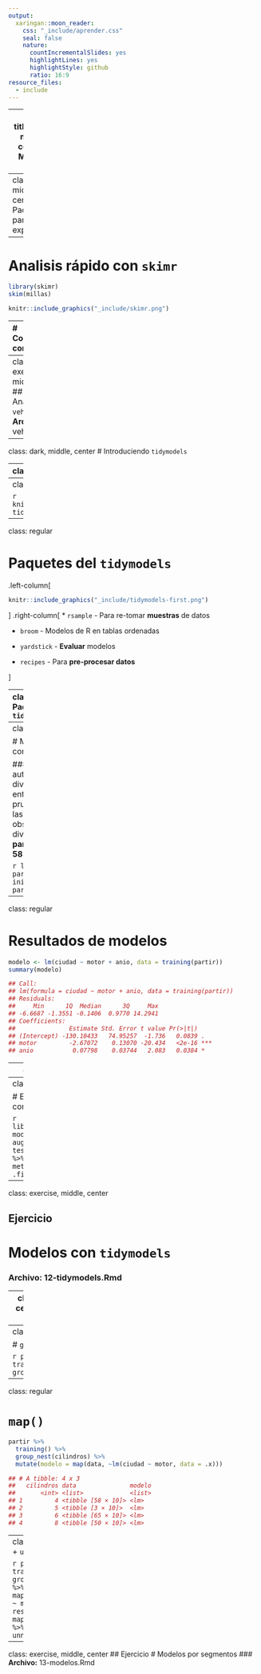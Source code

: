 ```yaml
---
output:
  xaringan::moon_reader:
    css: "_include/aprender.css"
    seal: false
    nature:
      countIncrementalSlides: yes
      highlightLines: yes
      highlightStyle: github
      ratio: 16:9
resource_files:
  - include
---
```

---
class: title-slide, middle, center
# Modelar con **R**

---
class: dark, middle, center
# Paquetes para exploración

---
# Analisis rápido con `skimr`

```r
library(skimr)
skim(millas) 
```
```r
knitr::include_graphics("_include/skimr.png")
```

---
# Correlaciones con `corrr`

### Paquete especializado en el manejo de correlaciones. 

.left-column[
```r
library(corrr)

millas %>% 
 select_if(is.numeric) %>%
 correlate() %>% 
 shave()  %>% 
 rplot()
```
]

.right-column[
```r
knitr::include_graphics("_include/corrr.png")
```
]

---
class: exercise, middle, center
## Ejercicio
# Analyzar `vehiculos`
### **Archivo:** 11-vehiculos.Rmd

---
class: dark, middle, center
# Introduciendo `tidymodels`

---
class: regular

#`tidymodels`

.left-column[
```r
knitr::include_graphics("_include/06-tidymodels_hex.png")
```
]
.right-column[
### Conjunto de paquetes para modelamiento y análisis estadístico  
### Comparten la misma filosofía de diseño, grámatica, y estructuras que el `tidyverse`
]

---
class: regular
# Lo que cubre el `tidymodels` 

```r
knitr::include_graphics("_include/cubre-tidymodels.png")
```

---
class: regular

# Paquetes del `tidymodels`

.left-column[
```r
knitr::include_graphics("_include/tidymodels-first.png")
```
]
.right-column[
* `rsample` - Para re-tomar **muestras** de datos 

* `broom` - Modelos de R en tablas ordenadas

* `yardstick` - **Evaluar** modelos

* `recipes` - Para **pre-procesar datos**

]

---
class: regular
# Paquetes del `tidymodels`

.left-column[
```r
knitr::include_graphics("_include/tidymodels-second.png")
```
]
.right-column[
* `infer` - Inferencias estadísticas

* `tidypredict` - Traduce predicciones a SQL

* `tidyposterior` - Compara modelos Bayes

* `tidytext` - Datos de texto
]

---
class: regular

# Muestra de datos con `rsample`

### `initial_split()` automáticamente divide los datos para entrenamiento y prueba.  En este caso, las 234 observaciones se dividieron en **176 para entrenamiento y 58 para prueba**.

```r
library(rsample)
partir <- initial_split(millas)
partir
```
```r
## <176/58/234>
```
---
class: regular

# Resultados de modelos

```r
modelo <- lm(ciudad ~ motor + anio, data = training(partir))
summary(modelo)
```
```r
## Call:
## lm(formula = ciudad ~ motor + anio, data = training(partir))
## Residuals:
##     Min      1Q  Median      3Q     Max 
## -6.6687 -1.3551 -0.1406  0.9770 14.2941 
## Coefficients:
##               Estimate Std. Error t value Pr(>|t|)    
## (Intercept) -130.10433   74.95257  -1.736   0.0839 .  
## motor         -2.67072    0.13070 -20.434   <2e-16 ***
## anio           0.07798    0.03744   2.083   0.0384 *  
```

---
class: regular

# Resultados ordenados con `broom`

```r
library(broom); tidy(modelo)
```
```r
##   term         estimate std.error statistic  p.value
##   <chr>           <dbl>     <dbl>     <dbl>    <dbl>
## 1 (Intercept) -130.       75.0        -1.74 8.39e- 2
## 2 motor         -2.67      0.131     -20.4  1.07e-53
## 3 anio           0.0780    0.0374      2.08 3.84e- 2
```

```r
glance(modelo)
```
```r
##   r.squared adj.r.squared sigma statistic  p.value    df  
##       <dbl>         <dbl> <dbl>     <dbl>    <dbl> <int> 
## 1     0.644         0.641  2.55      209. 1.40e-52     3 
```

---
class: regular

# Evalúe modelos con `yardstick`

```r
library(yardstick)
modelo %>%
  augment(newdata = testing(partir)) %>% 
  metrics(ciudad, .fitted)
```
```r
## # A tibble: 3 x 3
##   .metric .estimator .estimate
##   <chr>   <chr>          <dbl>
## 1 rmse    standard       2.43 
## 2 rsq     standard       0.684
## 3 mae     standard       1.80 
```
---
class: exercise, middle, center

## Ejercicio
# Modelos con `tidymodels`
### **Archivo:** 12-tidymodels.Rmd

---
class: dark, middle, center
# Modelo por sección

---
class: regular

# `group_nest()`

```r
partir %>%
  training() %>%
  group_nest(cilindros)
```
```r
## # A tibble: 4 x 2
##   cilindros data              
##       <int> <list>            
## 1         4 <tibble [58 × 10]>
## 2         5 <tibble [3 × 10]> 
## 3         6 <tibble [65 × 10]>
## 4         8 <tibble [50 × 10]>
```

---
class: regular

# `map()`

```r
partir %>%
  training() %>%
  group_nest(cilindros) %>%
  mutate(modelo = map(data, ~lm(ciudad ~ motor, data = .x)))
```
```r
## # A tibble: 4 x 3
##   cilindros data               modelo
##       <int> <list>             <list>
## 1         4 <tibble [58 × 10]> <lm>  
## 2         5 <tibble [3 × 10]>  <lm>  
## 3         6 <tibble [65 × 10]> <lm>  
## 4         8 <tibble [50 × 10]> <lm>  
```

---
class: regular
# `map()` + `unnest()` 

```r
partir %>%
  training() %>%
  group_nest(cilindros) %>%
  mutate(modelo = map(data, ~lm(ciudad ~ motor, data = .x)),
         resultados = map(modelo, glance)) %>%
  unnest(resultados)
```
```r
##   cilindros data          modelo r.squared adj.r.squared sigma
##       <int> <list>        <list>     <dbl>         <dbl> <dbl>
## 1         4 <tibble [58 … <lm>      0.236        0.222   3.23
## 2         5 <tibble [3 ×… <lm>      0            0       0.577
## 3         6 <tibble [65 … <lm>      0.290        0.279   1.42
## 4         8 <tibble [50 … <lm>      0.0218       0.00141 1.65
```
---
class: exercise, middle, center
## Ejercicio
# Modelos por segmentos
### **Archivo:** 13-modelos.Rmd
